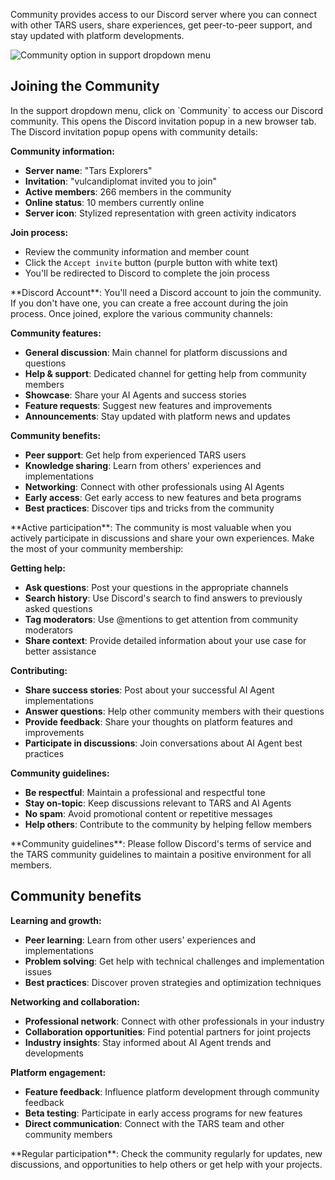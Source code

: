 Community provides access to our Discord server where you can connect with other TARS users, share experiences, get peer-to-peer support, and stay updated with platform developments.

<Frame>
  <img
    src="/images/dashboard/support/step-2-comminity-invitation.png"
    alt="Community option in support dropdown menu"
  />
</Frame>

## Joining the Community

<Steps>
<Step title="Click Community" icon="users">
  In the support dropdown menu, click on `Community` to access our Discord community.
  
  <Check>
  This opens the Discord invitation popup in a new browser tab.
  </Check>
</Step>
<Step title="Accept Discord invitation" icon="discord">
  The Discord invitation popup opens with community details:

  **Community information:**
  - **Server name**: "Tars Explorers"
  - **Invitation**: "vulcandiplomat invited you to join"
  - **Active members**: 266 members in the community
  - **Online status**: 10 members currently online
  - **Server icon**: Stylized representation with green activity indicators

  **Join process:**
  - Review the community information and member count
  - Click the `Accept invite` button (purple button with white text)
  - You'll be redirected to Discord to complete the join process

  <Info>
    **Discord Account**: You'll need a Discord account to join the community. If
    you don't have one, you can create a free account during the join process.
  </Info>
</Step>

<Step title="Explore Community Channels" icon="hashtag">
  Once joined, explore the various community channels:

  **Community features:**
  - **General discussion**: Main channel for platform discussions and questions
  - **Help & support**: Dedicated channel for getting help from community members
  - **Showcase**: Share your AI Agents and success stories
  - **Feature requests**: Suggest new features and improvements
  - **Announcements**: Stay updated with platform news and updates

  **Community benefits:**
  - **Peer support**: Get help from experienced TARS users
  - **Knowledge sharing**: Learn from others' experiences and implementations
  - **Networking**: Connect with other professionals using AI Agents
  - **Early access**: Get early access to new features and beta programs
  - **Best practices**: Discover tips and tricks from the community

  <Tip>
    **Active participation**: The community is most valuable when you actively
    participate in discussions and share your own experiences.
  </Tip>
</Step>

<Step title="Engage with the community" icon="comments">
  Make the most of your community membership:
  
  **Getting help:**
  - **Ask questions**: Post your questions in the appropriate channels
  - **Search history**: Use Discord's search to find answers to previously asked questions
  - **Tag moderators**: Use @mentions to get attention from community moderators
  - **Share context**: Provide detailed information about your use case for better assistance
  
  **Contributing:**
  - **Share success stories**: Post about your successful AI Agent implementations
  - **Answer questions**: Help other community members with their questions
  - **Provide feedback**: Share your thoughts on platform features and improvements
  - **Participate in discussions**: Join conversations about AI Agent best practices
  
  **Community guidelines:**
  - **Be respectful**: Maintain a professional and respectful tone
  - **Stay on-topic**: Keep discussions relevant to TARS and AI Agents
  - **No spam**: Avoid promotional content or repetitive messages
  - **Help others**: Contribute to the community by helping fellow members
  
  <Warning>
  **Community guidelines**: Please follow Discord's terms of service and the TARS community guidelines to maintain a positive environment for all members.
  </Warning>
</Step>
</Steps>

## Community benefits

**Learning and growth:**

- **Peer learning**: Learn from other users' experiences and implementations
- **Problem solving**: Get help with technical challenges and implementation issues
- **Best practices**: Discover proven strategies and optimization techniques

**Networking and collaboration:**

- **Professional network**: Connect with other professionals in your industry
- **Collaboration opportunities**: Find potential partners for joint projects
- **Industry insights**: Stay informed about AI Agent trends and developments

**Platform engagement:**

- **Feature feedback**: Influence platform development through community feedback
- **Beta testing**: Participate in early access programs for new features
- **Direct communication**: Connect with the TARS team and other community members

<Tip>
  **Regular participation**: Check the community regularly for updates, new
  discussions, and opportunities to help others or get help with your projects.
</Tip>
